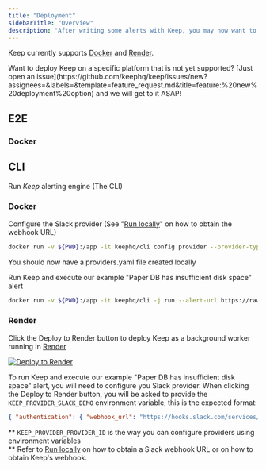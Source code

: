```yaml
---
title: "Deployment"
sidebarTitle: "Overview"
description: "After writing some alerts with Keep, you may now want to use Keep in production! For that, you can easily deploy Keep on an environment other than your local station."
---
```


Keep currently supports [Docker](#docker) and [Render](#render).

<Warning>
  Want to deploy Keep on a specific platform that is not yet supported? [Just
  open an
  issue](https://github.com/keephq/keep/issues/new?assignees=&labels=&template=feature_request.md&title=feature:%20new%20deployment%20option)
  and we will get to it ASAP!
</Warning>

## E2E

### Docker

## CLI

Run _Keep_ alerting engine (The CLI)

### Docker

Configure the Slack provider (See "[Run locally](https://github.com/keephq/keep#get-a-slack-incoming-webhook-using-this-tutorial-and-use-keep-to-configure-it)" on how to obtain the webhook URL)

```bash
docker run -v ${PWD}:/app -it keephq/cli config provider --provider-type slack --provider-id slack-demo
```

You should now have a providers.yaml file created locally

Run Keep and execute our example "Paper DB has insufficient disk space" alert

```bash
docker run -v ${PWD}:/app -it keephq/cli -j run --alert-url https://raw.githubusercontent.com/keephq/keep/main/examples/alerts/db_disk_space.yml
```

### Render

Click the Deploy to Render button to deploy Keep as a background worker running in [Render](https://www.render.com)

[![Deploy to Render](https://render.com/images/deploy-to-render-button.svg)](https://render.com/deploy?repo=https://github.com/keephq/keep)

To run Keep and execute our example "Paper DB has insufficient disk space" alert, you will need to configure you Slack provider.
When clicking the Deploy to Render button, you will be asked to provide the `KEEP_PROVIDER_SLACK_DEMO` environment variable, this is the expected format:

```json
{ "authentication": { "webhook_url": "https://hooks.slack.com/services/..." } }
```

\*\* `KEEP_PROVIDER_PROVIDER_ID` is the way you can configure providers using environment variables <br/>
\*\* Refer to [Run locally](https://github.com/keephq/keep#get-a-slack-incoming-webhook-using-this-tutorial-and-use-keep-to-configure-it) on how to obtain a Slack webhook URL or on how to obtain Keep's webhook.
